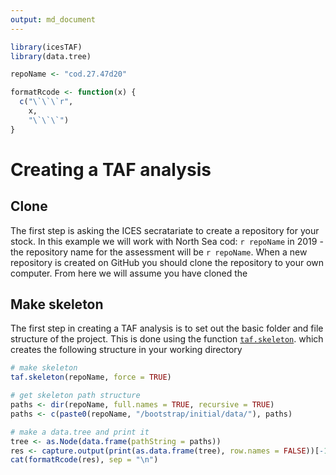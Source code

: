 ```yaml
---
output: md_document
---
```


```r
library(icesTAF)
library(data.tree)

repoName <- "cod.27.47d20"

formatRcode <- function(x) {
  c("\`\`\`r",
    x,
    "\`\`\`")
}
```

# Creating a TAF analysis

## Clone

The first step is asking the ICES secratariate to create a repository for your stock.  In this example we will
work with North Sea cod: `r repoName` in 2019 - the repository name for the assessment will be 
`r repoName`.  When a new repository is created on GitHub you should clone the repository to your
own computer.  From here we will assume you have cloned the

## Make skeleton

The first step in creating a TAF analysis is to set out the basic folder and file structure of the project.
This is done using the function [`taf.skeleton`](https://rdrr.io/cran/icesTAF/man/taf.skeleton.html).
which creates the following structure in your working directory

```r
# make skeleton
taf.skeleton(repoName, force = TRUE)

# get skeleton path structure
paths <- dir(repoName, full.names = TRUE, recursive = TRUE)
paths <- c(paste0(repoName, "/bootstrap/initial/data/"), paths)

# make a data.tree and print it
tree <- as.Node(data.frame(pathString = paths))
res <- capture.output(print(as.data.frame(tree), row.names = FALSE))[-1]
cat(formatRcode(res), sep = "\n")
```

